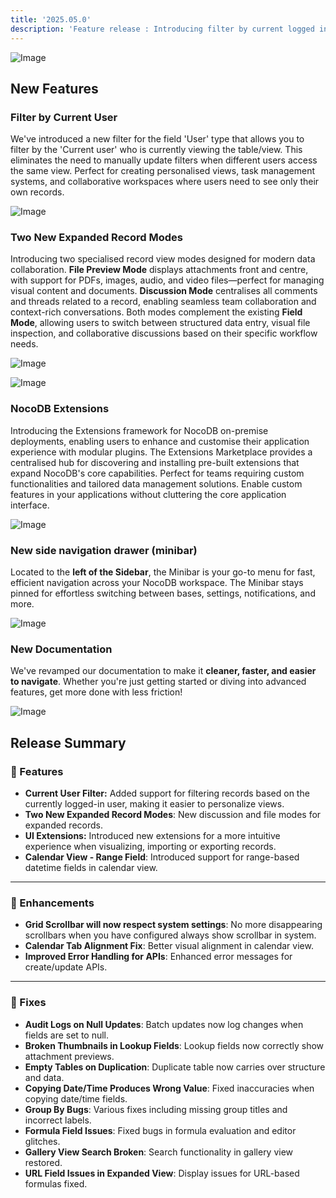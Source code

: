 ```yaml
---
title: '2025.05.0'
description: 'Feature release : Introducing filter by current logged in user, extensions and two new expanded record modes'
---
```


![Image](/img/changelog/main-feature.png)

## New Features

### Filter by Current User

We've introduced a new filter for the field 'User' type that allows you to filter by the 'Current user' who is currently viewing the table/view. This eliminates the need to manually update filters when different users access the same view. Perfect for creating personalised views, task management systems, and collaborative workspaces where users need to see only their own records.

![Image](/img/changelog/filter-current-user.png)

### Two New Expanded Record Modes

Introducing two specialised record view modes designed for modern data collaboration. **File Preview Mode** displays attachments front and centre, with support for PDFs, images, audio, and video files—perfect for managing visual content and documents. **Discussion Mode** centralises all comments and threads related to a record, enabling seamless team collaboration and context-rich conversations. Both modes complement the existing **Field Mode**, allowing users to switch between structured data entry, visual file inspection, and collaborative discussions based on their specific workflow needs.

![Image](/img/changelog/expanded-mode-1.png)

![Image](/img/changelog/expanded-mode-2.png)


### NocoDB Extensions 

Introducing the Extensions framework for NocoDB on-premise deployments, enabling users to enhance and customise their application experience with modular plugins. The Extensions Marketplace provides a centralised hub for discovering and installing pre-built extensions that expand NocoDB's core capabilities. Perfect for teams requiring custom functionalities and tailored data management solutions. Enable custom features in your applications without cluttering the core application interface.

![Image](/img/changelog/extensions.png)

### New side navigation drawer (minibar)

Located to the **left of the Sidebar**, the Minibar is your go-to menu for fast, efficient navigation across your NocoDB workspace. The Minibar stays pinned for effortless switching between bases, settings, notifications, and more.

![Image](/img/changelog/minibar.png)

### New Documentation

We've revamped our documentation to make it **cleaner, faster, and easier to navigate**. Whether you're just getting started or diving into advanced features, get more done with less friction!

![Image](/img/changelog/documentation.png)

## Release Summary 

### 🚀 Features

* **Current User Filter:** Added support for filtering records based on the currently logged-in user, making it easier to personalize views.
* **Two New Expanded Record Modes**: New discussion and file modes for expanded records.
* **UI Extensions:** Introduced new extensions for a more intuitive experience when visualizing, importing or exporting records.
* **Calendar View - Range Field**: Introduced support for range-based datetime fields in calendar view.

---

### 🎨 Enhancements

* **Grid Scrollbar will now respect system settings**: No more disappearing scrollbars when you have configured always show scrollbar in system.
* **Calendar Tab Alignment Fix**: Better visual alignment in calendar view.
* **Improved Error Handling for APIs**: Enhanced error messages for create/update APIs.

---

### 🐞 Fixes

* **Audit Logs on Null Updates**: Batch updates now log changes when fields are set to null.
* **Broken Thumbnails in Lookup Fields**: Lookup fields now correctly show attachment previews.
* **Empty Tables on Duplication**: Duplicate table now carries over structure and data.
* **Copying Date/Time Produces Wrong Value**: Fixed inaccuracies when copying date/time fields.
* **Group By Bugs**: Various fixes including missing group titles and incorrect labels.
* **Formula Field Issues**: Fixed bugs in formula evaluation and editor glitches.
* **Gallery View Search Broken**: Search functionality in gallery view restored.
* **URL Field Issues in Expanded View**: Display issues for URL-based formulas fixed.

